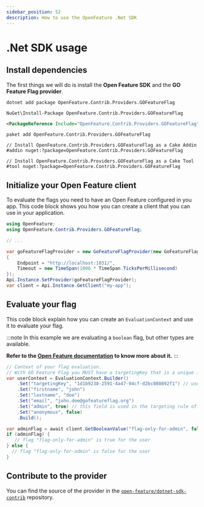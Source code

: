 ```yaml
---
sidebar_position: 52
description: How to use the OpenFeature .Net SDK
---
```




# .Net SDK usage

## Install dependencies

The first things we will do is install the **Open Feature SDK** and the **GO Feature Flag provider**.

<Tabs groupId="code">
  <TabItem value="netcli" label=".NET CLI">

```shell
dotnet add package OpenFeature.Contrib.Providers.GOFeatureFlag
```

  </TabItem>
  <TabItem value="pm" label="Package Manager">

```shell
NuGet\Install-Package OpenFeature.Contrib.Providers.GOFeatureFlag
```

  </TabItem>
  <TabItem value="pr" label="Package Reference">

```xml
<PackageReference Include="OpenFeature.Contrib.Providers.GOFeatureFlag" />
```

  </TabItem>
  <TabItem value="pc" label="Packet cli">

```shell
paket add OpenFeature.Contrib.Providers.GOFeatureFlag
```

  </TabItem>
  <TabItem value="cake" label="Cake">

```shell
// Install OpenFeature.Contrib.Providers.GOFeatureFlag as a Cake Addin
#addin nuget:?package=OpenFeature.Contrib.Providers.GOFeatureFlag

// Install OpenFeature.Contrib.Providers.GOFeatureFlag as a Cake Tool
#tool nuget:?package=OpenFeature.Contrib.Providers.GOFeatureFlag
```

  </TabItem>

</Tabs>

## Initialize your Open Feature client

To evaluate the flags you need to have an Open Feature configured in you app.
This code block shows you how you can create a client that you can use in your application.

<Tabs groupId="code">
  <TabItem value="csharp" label="C#">

```csharp
using OpenFeature;
using OpenFeature.Contrib.Providers.GOFeatureFlag;

// ...

var goFeatureFlagProvider = new GoFeatureFlagProvider(new GoFeatureFlagProviderOptions
{
    Endpoint = "http://localhost:1031/",
    Timeout = new TimeSpan(1000 * TimeSpan.TicksPerMillisecond)
});
Api.Instance.SetProvider(goFeatureFlagProvider);
var client = Api.Instance.GetClient("my-app");
```

  </TabItem>
</Tabs>

## Evaluate your flag

This code block explain how you can create an `EvaluationContext` and use it to evaluate your flag.

:::note
In this example we are evaluating a `boolean` flag, but other types are available.

**Refer to the [Open Feature documentation](https://docs.openfeature.dev/docs/reference/concepts/evaluation-api#basic-evaluation) to know more about it.**
:::

<Tabs groupId="code">
  <TabItem value="csharp" label="C#">

```csharp
// Context of your flag evaluation.
// With GO Feature Flag you MUST have a targetingKey that is a unique identifier of the user.
var userContext = EvaluationContext.Builder()
    .Set("targetingKey", "1d1b9238-2591-4a47-94cf-d2bc080892f1") // user unique identifier (mandatory)
    .Set("firstname", "john")
    .Set("lastname", "doe")
    .Set("email", "john.doe@gofeatureflag.org")
    .Set("admin", true) // this field is used in the targeting rule of the flag "flag-only-for-admin"
    .Set("anonymous", false)
    .Build();

var adminFlag = await client.GetBooleanValue("flag-only-for-admin", false, userContext);
if (adminFlag) {
   // flag "flag-only-for-admin" is true for the user
} else {
  // flag "flag-only-for-admin" is false for the user
}
```

  </TabItem>
</Tabs>

## Contribute to the provider
You can find the source of the provider in the [`open-feature/dotnet-sdk-contrib`](https://github.com/open-feature/dotnet-sdk-contrib/tree/main/src/OpenFeature.Contrib.Providers.GOFeatureFlag) repository.